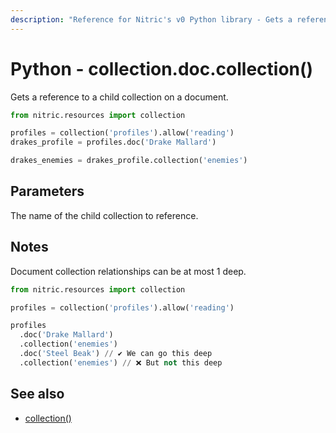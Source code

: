 ```yaml
---
description: "Reference for Nitric's v0 Python library - Gets a reference to a child collection on a document."
---
```


# Python - collection.doc.collection()

Gets a reference to a child collection on a document.

```python
from nitric.resources import collection

profiles = collection('profiles').allow('reading')
drakes_profile = profiles.doc('Drake Mallard')

drakes_enemies = drakes_profile.collection('enemies')
```

## Parameters

<Properties>
  <Property name="name" required type="string">
    The name of the child collection to reference.
  </Property>
</Properties>

## Notes

Document collection relationships can be at most 1 deep.

```python
from nitric.resources import collection

profiles = collection('profiles').allow('reading')

profiles
  .doc('Drake Mallard')
  .collection('enemies')
  .doc('Steel Beak') // ✔️ We can go this deep
  .collection('enemies') // ❌ But not this deep
```

## See also

- [collection()](./collection)
